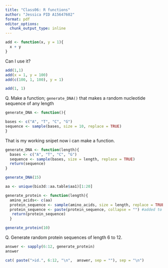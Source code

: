 ```yaml
---
title: "Class06: R functions"
author: "Jessica PID A15647602"
format: pdf
editor_options: 
  chunk_output_type: inline
---
```


```r
add <- function(x, y = 1){
  x + y
}
```
Can I use it?

```r
add(1,1)
add(x = 1, y = 100)
add(c(100, 1, 100), y = 1) 
```

```r
add(1, 1)
```

Q. Make a function; `generate_DNA()` that makes a random nucleotide sequence of any length

```r
generate_DNA <- function(){

bases <- c("A", "T", "C", "G")
sequence <- sample(bases, size = 10, replace = TRUE)
}


```

That is my working snipet now i can make a function.

```r
generate_DNA <- function(length){
  bases <- c("A", "T", "C", "G")
  sequence <- sample(bases, size = length, replace = TRUE)
  return(sequence)
}
```

```r
generate_DNA(15)
```

```r
aa <- unique(bio3d::aa.table$aa1)[1:20]

```

```r
generate_protein <- function(length){
  amino_acids<- c(aa)
  protein_sequence <- sample(amino_acids, size = length, replace = TRUE)
  protein_sequence <- paste(protein_sequence, collapse = "") #added to remove space
   return(protein_sequence)
  }
```

```r
generate_protein(10)
```
 Q. Generate random protein sequences of length 6 to 12.
 
```r
answer <- sapply(6:12, generate_protein)
answer
```
 
```r
cat( paste(">id.", 6:12, "\n",  answer, sep = ""), sep = "\n")
```
 
```r

```
 
